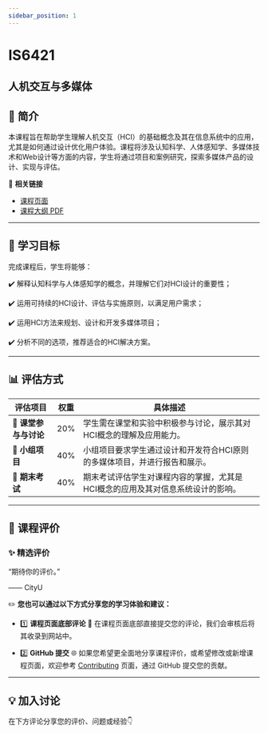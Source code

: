 ```yaml
---
sidebar_position: 1
---
```


# IS6421
## 人机交互与多媒体

## **📘 简介**
本课程旨在帮助学生理解人机交互（HCI）的基础概念及其在信息系统中的应用，尤其是如何通过设计优化用户体验。课程将涉及认知科学、人体感知学、多媒体技术和Web设计等方面的内容，学生将通过项目和案例研究，探索多媒体产品的设计、实现与评估。

🔗 **相关链接**
- [课程页面](https://www.cityu.edu.hk/catalogue/pg/202526/course/IS6421.htm)
- [课程大纲 PDF](https://www.cityu.edu.hk/catalogue/pg/202526/course/IS6421.pdf)

---

## **🎯 学习目标**

完成课程后，学生将能够：

✔️ 解释认知科学与人体感知学的概念，并理解它们对HCI设计的重要性；

✔️ 运用可持续的HCI设计、评估与实施原则，以满足用户需求；

✔️ 运用HCI方法来规划、设计和开发多媒体项目；

✔️ 分析不同的选项，推荐适合的HCI解决方案。

---

## **📊 评估方式**

| **评估项目**          | **权重** | **具体描述**                                                                                       |
|----------------------|---------|---------------------------------------------------------------------------------------------------|
| **📄 课堂参与与讨论** | 20%     | 学生需在课堂和实验中积极参与讨论，展示其对HCI概念的理解及应用能力。                              |
| **📄 小组项目**       | 40%     | 小组项目要求学生通过设计和开发符合HCI原则的多媒体项目，并进行报告和展示。                       |
| **📝 期末考试**       | 40%     | 期末考试评估学生对课程内容的掌握，尤其是HCI概念的应用及其对信息系统设计的影响。                 |

---

## **💬 课程评价**

### ✨ **精选评价**
<div className={commentStyles.commentBox}>
    <p className={commentStyles.commentText}>
        “期待你的评价。”
    </p>
    <p className={commentStyles.commentAuthor}>—— CityU</p>
</div>

✏️ **您也可以通过以下方式分享您的学习体验和建议：**

- 1️⃣ **课程页面底部评论**
💬 在课程页面底部直接提交您的评论，我们会审核后将其收录到网站中。

- 2️⃣ **GitHub 提交**
🌐 如果您希望更全面地分享课程评价，或希望修改或新增课程页面，欢迎参考 [Contributing](/contributing) 页面，通过 GitHub 提交您的贡献。


---

## **💡 加入讨论**

在下方评论分享您的评价、问题或经验👇
<Utterances />
